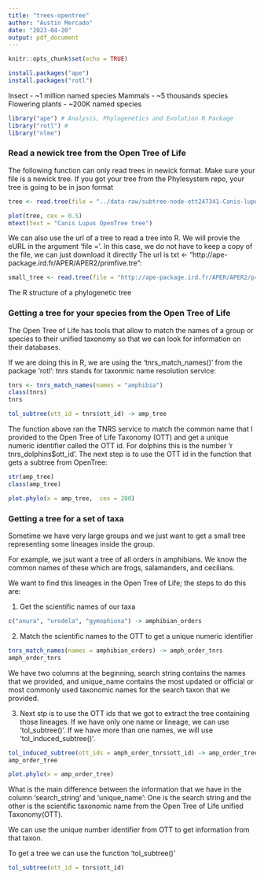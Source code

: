 ```yaml
---
title: "trees-opentree"
author: "Austin Mercado"
date: "2023-04-20"
output: pdf_document
---
```


```r
knitr::opts_chunk$set(echo = TRUE)
```

```r
install.packages("ape")
install.packages("rotl")
```
Insect - ~1 million named species
Mammals - ~5 thousands species 
Flowering plants - ~200K named species

```r
library("ape") # Analysis, Phylogenetics and Evolution R Package
library("rotl") #
library("nlme")
```

### Read a newick tree from the Open Tree of Life 

The following function can only read trees in newick format. Make sure your file is a newick tree. If you got your tree from the Phylesystem repo, your tree is going to be in json format

```r
tree <- read.tree(file = "../data-raw/subtree-node-ott247341-Canis-lupus.tre")
```

```r
plot(tree, cex = 0.5)
mtext(text = "Canis Lupus OpenTree tree")
```

We can also use the url of a tree to read a tree into R. We will provie the eURL in the argument 'file ='.
In this case, we do not have to keep a copy of the file, we can just download it directly
The url is txt <- "http://ape-package.ird.fr/APER/APER2/primfive.tre":

```r
small_tree <- read.tree(file = "http://ape-package.ird.fr/APER/APER2/primfive.tre")
```

The R structure of a phylogenetic tree

### Getting a tree for your species from the Open Tree of Life

The Open Tree of Life has tools that allow to match the names of a group or species to their unified taxonomy so that we can look for information on their databases. 

If we are doing this in R, we are using the 'tnrs_match_names()' from the package 'rotl': tnrs stands for taxonmic name resolution service:

```r
tnrs <- tnrs_match_names(names = "amphibia")
class(tnrs)
tnrs
```

```r
tol_subtree(ott_id = tnrs$ott_id) -> amp_tree
```


The function above ran the TNRS service to match the common name that I provided to the Open Tree of Life Taxonomy (OTT) and get a unique numeric identifier called the OTT id.
For dolphins this is the number 'r tnrs_dolphins$ott_id'.
The next step is to use the OTT id in the function that gets a subtree from OpenTree:

```r
str(amp_tree)
class(amp_tree)
```

```r
plot.phylo(x = amp_tree,  cex = 200)
```
### Getting a tree for a set of taxa

Sometime we have very large groups and we just want to get a small tree representing some lineages inside the group. 

For example, we jsut want a tree of all orders in amphibians. We know the common names of these which are frogs, salamanders, and cecilians. 

We want to find this lineages in the Open Tree of Life; the steps to do this are:

1. Get the scientific names of our taxa 

```r
c("anura", "urodela", "gymophiona") -> amphibian_orders
```

2. Match the scientific names to the OTT to get a unique numeric identifier

```r
tnrs_match_names(names = amphibian_orders) -> amph_order_tnrs
amph_order_tnrs
```

We have two columns at the beginning, search string contains the names that we provided, and unique_name contains the most updated or official or most commonly used taxonomic names for the search taxon that we provided.

3. Next stp is to use the OTT ids that we got to extract the tree containing those lineages.
If we have only one name or lineage, we can use 'tol_subtree()'.
If we have more than one names, we will use 'tol_induced_subtree()'.

```r
tol_induced_subtree(ott_ids = amph_order_tnrs$ott_id) -> amp_order_tree
amp_order_tree
```

```r
plot.phylo(x = amp_order_tree)
```

What is the main difference between the information that we have in the column 'search_string' and 'unique_name':
One is the search string and the other is the scientific taxonomic name from the Open Tree of Life unified Taxonomy(OTT).

We can use the unique number identifier from OTT to get information from that taxon.

To get a tree we can use the function 'tol_subtree()'

```r
tol_subtree(ott_id = tnrs$ott_id)
```

